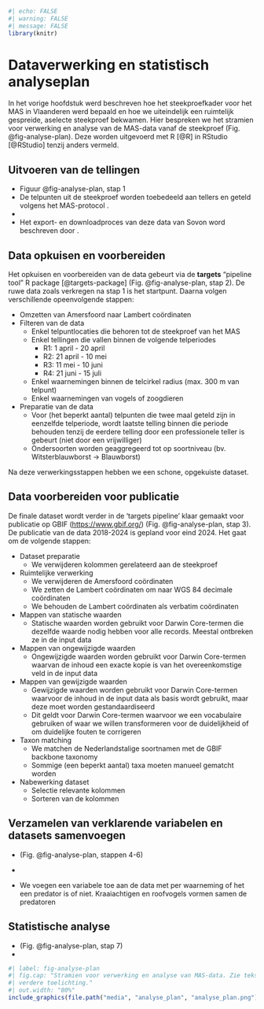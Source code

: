```r
#| echo: FALSE
#| warning: FALSE
#| message: FALSE
library(knitr)
```

# Dataverwerking en statistisch analyseplan {#sec-analyseplan}

In het vorige hoofdstuk werd beschreven hoe het steekproefkader voor het MAS in Vlaanderen werd bepaald en hoe we uiteindelijk een ruimtelijk gespreide, aselecte steekproef bekwamen.
Hier bespreken we het stramien voor verwerking en analyse van de MAS-data vanaf de steekproef (Fig. @fig-analyse-plan).
Deze worden uitgevoerd met R [@R] in RStudio [@RStudio] tenzij anders vermeld.

## Uitvoeren van de tellingen {#sec-stap-1}

-   Figuur @fig-analyse-plan, stap 1
-   De telpunten uit de steekproef worden toebedeeld aan tellers en geteld volgens het MAS-protocol \textcolor{red}{[REF]}.
-   \textcolor{red}{Waarnemingen worden via de Avimap app ingegeven en komen zo bij Sovon terecht.}
-   Het export- en downloadproces van deze data van Sovon word beschreven door \textcolor{red}{[REF]}.

## Data opkuisen en voorbereiden {#sec-stap-2}

Het opkuisen en voorbereiden van de data gebeurt via de **targets** "pipeline tool" R package [@targets-package] (Fig. @fig-analyse-plan, stap 2).
De ruwe data zoals verkregen na stap 1 is het startpunt.
Daarna volgen verschillende opeenvolgende stappen:

-   Omzetten van Amersfoord naar Lambert coördinaten
-   Filteren van de data
    -   Enkel telpuntlocaties die behoren tot de steekproef van het MAS
    -   Enkel tellingen die vallen binnen de volgende telperiodes
        -   R1: 1 april - 20 april
        -   R2: 21 april - 10 mei
        -   R3: 11 mei - 10 juni
        -   R4: 21 juni - 15 juli
    -   Enkel waarnemingen binnen de telcirkel radius (max. 300 m van telpunt)
    -   Enkel waarnemingen van vogels of zoogdieren
-   Preparatie van de data
    -   Voor (het beperkt aantal) telpunten die twee maal geteld zijn in eenzelfde telperiode, wordt laatste telling binnen die periode behouden tenzij de eerdere telling door een professionele teller is gebeurt (niet door een vrijwilliger)
    -   Ondersoorten worden geaggregeerd tot op soortniveau (bv. Witsterblauwborst $\rightarrow$ Blauwborst)

Na deze verwerkingsstappen hebben we een schone, opgekuiste dataset.

## Data voorbereiden voor publicatie {#sec-stap-3}

De finale dataset wordt verder in de 'targets pipeline' klaar gemaakt voor publicatie op GBIF (<https://www.gbif.org/>) (Fig. @fig-analyse-plan, stap 3).
De publicatie van de data 2018-2024 is gepland voor eind 2024.
\textcolor{red}{Preparatie van data publicatie gaat voornamelijk over Darwin Core mapping ... .} Het gaat om de volgende stappen:

-   Dataset preparatie
    -   We verwijderen kolommen gerelateerd aan de steekproef
-   Ruimtelijke verwerking
    -   We verwijderen de Amersfoord coördinaten
    -   We zetten de Lambert coördinaten om naar WGS 84 decimale coördinaten
    -   We behouden de Lambert coördinaten als verbatim coördinaten
-   Mappen van statische waarden
    -   Statische waarden worden gebruikt voor Darwin Core-termen die dezelfde waarde nodig hebben voor alle records. Meestal ontbreken ze in de input data
-   Mappen van ongewijzigde waarden
    -   Ongewijzigde waarden worden gebruikt voor Darwin Core-termen waarvan de inhoud een exacte kopie is van het overeenkomstige veld in de input data
-   Mappen van gewijzigde waarden
    -   Gewijzigde waarden worden gebruikt voor Darwin Core-termen waarvoor de inhoud in de input data als basis wordt gebruikt, maar deze moet worden gestandaardiseerd
    -   Dit geldt voor Darwin Core-termen waarvoor we een vocabulaire gebruiken of waar we willen transformeren voor de duidelijkheid of om duidelijke fouten te corrigeren
-   Taxon matching
    -   We matchen de Nederlandstalige soortnamen met de GBIF backbone taxonomy \textcolor{red}{REF}
    -   Sommige (een beperkt aantal) taxa moeten manueel gematcht worden
-   Nabewerking dataset
    -   Selectie relevante kolommen
    -   Sorteren van de kolommen

## Verzamelen van verklarende variabelen en datasets samenvoegen {#sec-stap-4}

-   (Fig. @fig-analyse-plan, stappen 4-6)

-   \textcolor{red}{to do en zie pilootproject}

-   We voegen een variabele toe aan de data met per waarneming of het een predator is of niet.
    Kraaiachtigen en roofvogels vormen samen de predatoren

## Statistische analyse {#sec-stap-7}

-   (Fig. @fig-analyse-plan, stap 7)
-   \textcolor{red}{to do en zie pilootproject}

```r
#| label: fig-analyse-plan
#| fig.cap: "Stramien voor verwerking en analyse van MAS-data. Zie tekst voor
#| verdere toelichting."
#| out.width: "80%"
include_graphics(file.path("media", "analyse_plan", "analyse_plan.png"))
```
